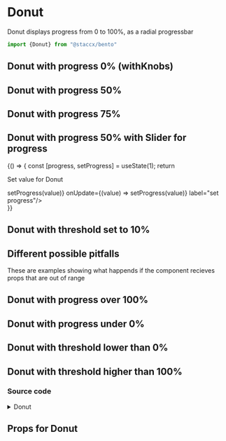 
<Meta title="Components|DataViz/Donut" component={Donut} decorators={[withKnobs]}/>

# Donut

Donut displays progress from 0 to 100%, as a radial progressbar

```javascript
import {Donut} from "@staccx/bento"
```

## Donut with progress 0% (withKnobs)

<Preview>
  <Story name="0%">
   <Donut progress={number("Donut",0.0,"Donut")}/>
  </Story>
</Preview>


## Donut with progress 50%
<Preview>
  <Story name="50%">
   <Donut progress={0.5}/>
  </Story>
</Preview>

## Donut with progress 75%
<Preview>
  <Story name="75%">
   <Donut progress={0.75}/>
  </Story>
</Preview>


## Donut with progress 50% with Slider for progress
<Preview>
  <Story name="100%">
   {() => {
       const [progress, setProgress] = useState(1);
       return <div>
       <p>Set value for Donut</p>
       <Slider min={0} max={1} step={0.01} defaultValue={0.5} onChange={(value) => setProgress(value)} onUpdate={(value) => setProgress(value)} label="set progress"/>
       <Donut progress={Number(progress)}  />
       </div>
      }}
  </Story>
</Preview>

## Donut with threshold set to 10%
<Preview>
    <Story name="Threshold low">
       <Donut progress={0.2} warningThreshold={0.1}/>
     </Story>
</Preview>




## Different possible pitfalls
These are examples showing what happends if the component recieves props that are
out of range

## Donut with progress over 100%

<Preview>
  <Story name="110%">
   <Donut progress={1.1}/>
  </Story>
</Preview>


## Donut with progress under 0%

<Preview>
  <Story name="-10%">
   <Donut progress={-0.1}/>
  </Story>
</Preview>



## Donut with threshold lower than 0%
<Preview>
    <Story name="Threshold under 0%">
       <Donut progress={0.2} warningThreshold={-0.1}/>
     </Story>
</Preview>


## Donut with threshold higher than 100%
<Preview>
    <Story name="Threshold over 100%">
       <Donut progress={1} warningThreshold={1.5}/>
     </Story>
</Preview>



### Source code

<details><summary>Donut</summary>
<p>

```bash
import React from "react"
import PropTypes from "prop-types"
import styled from "styled-components"
import { applyVariants, color } from "../../../theming"
import themeProps from "./Donut.themeProps"
import { componentCreateFactory } from "../../../theming/utils/createVariantsFunctionFactory"

const Donut = ({ variant, progress, className, warningThreshold, ...rest }) => {
  const dash = 57
  const dashoffset = dash * progress - dash
  return (
    <Wrapper
      viewBox="0 0 24 24"
      width="24"
      height="24"
      className={className}
      variant={variant}
      {...rest}
    >
      <title>{progress * 100}%</title>
      <g fill="none" fillRule="evenodd" strokeWidth="6">
        <Bg cx="12" cy="12" r="9" variant={variant} />
        <Value
          cx="12"
          cy="12"
          r="9"
          transform="rotate(-90 12 12)"
          dash={dash}
          dashoffset={dashoffset}
          progress={progress}
          warningThreshold={warningThreshold}
          variant={variant}
        />
      </g>
    </Wrapper>
  )
}

const Wrapper = styled.svg`
  transform: rotateY(180deg);
  ${applyVariants(themeProps.donut.name)};
`

const Bg = styled.circle`
  stroke: ${color.line};
  ${applyVariants(themeProps.donutBackground.name)};
`

const Value = styled.circle`
  stroke: ${p =>
    p.progress >= p.warningThreshold ? color.warning : color.primary};
  stroke-dasharray: ${p => p.dash};
  stroke-dashoffset: ${p => p.dashoffset};
  ${applyVariants(themeProps.donutValue.name)};
`

Donut.defaultProps = {
  progress: 0,
  className: "",
  warningThreshold: 0.9
}

Donut.propTypes = {
  /**
   * progress for the action range: 0-1
   */
  progress: PropTypes.number.isRequired,
  /**
   * Component gives a warning (changes color) at this threshold
   */
  warningThreshold: PropTypes.number,
  className: PropTypes.string
}
Donut.themeProps = themeProps
Donut.createVariants = componentCreateFactory(Donut)

export default Donut

```

</p>
</details>


## Props for Donut
<Props of={Donut} />


